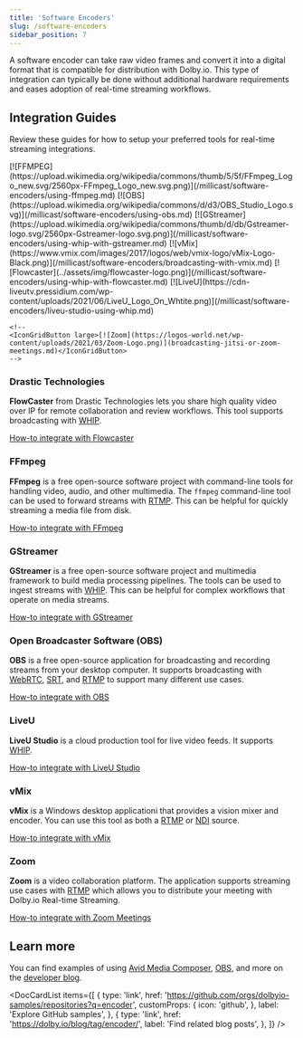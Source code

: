 ```yaml
---
title: 'Software Encoders'
slug: /software-encoders
sidebar_position: 7
---
```



A software encoder can take raw video frames and convert it into a digital format that is compatible for distribution with Dolby.io. This type of integration can typically be done without additional hardware requirements and eases adoption of real-time streaming workflows.

## Integration Guides

Review these guides for how to setup your preferred tools for real-time streaming integrations.


<!-- prettier-ignore-start -->

<IconGrid>
    <IconGridButton large>[![FFMPEG](https://upload.wikimedia.org/wikipedia/commons/thumb/5/5f/FFmpeg_Logo_new.svg/2560px-FFmpeg_Logo_new.svg.png)](/millicast/software-encoders/using-ffmpeg.md)</IconGridButton>
    <IconGridButton large>[![OBS](https://upload.wikimedia.org/wikipedia/commons/d/d3/OBS_Studio_Logo.svg)](/millicast/software-encoders/using-obs.md)</IconGridButton>
    <IconGridButton large>[![GStreamer](https://upload.wikimedia.org/wikipedia/commons/thumb/d/db/Gstreamer-logo.svg/2560px-Gstreamer-logo.svg.png)](/millicast/software-encoders/using-whip-with-gstreamer.md)</IconGridButton>
    <IconGridButton large>[![vMix](https://www.vmix.com/images/2017/logos/web/vmix-logo/vMix-Logo-Black.png)](/millicast/software-encoders/broadcasting-with-vmix.md)</IconGridButton>
    <IconGridButton large>[![Flowcaster](../assets/img/flowcaster-logo.png)](/millicast/software-encoders/using-whip-with-flowcaster.md)</IconGridButton>
    <IconGridButton large>[![LiveU](https://cdn-liveutv.pressidium.com/wp-content/uploads/2021/06/LiveU_Logo_On_Whtite.png)](/millicast/software-encoders/liveu-studio-using-whip.md)</IconGridButton>

    <!--
    <IconGridButton large>[![Zoom](https://logos-world.net/wp-content/uploads/2021/03/Zoom-Logo.png)](broadcasting-jitsi-or-zoom-meetings.md)</IconGridButton>
    -->

</IconGrid>
<!-- prettier-ignore-end -->

### Drastic Technologies

**FlowCaster** from Drastic Technologies lets you share high quality video over IP for remote collaboration and review workflows. This tool supports broadcasting with [WHIP](/millicast/broadcast/webrtc-whip.mdx).

[How-to integrate with Flowcaster](/millicast/software-encoders/using-whip-with-flowcaster.md)

### FFmpeg

**FFmpeg** is a free open-source software project with command-line tools for handling video, audio, and other multimedia. The `ffmpeg` command-line tool can be used to forward streams with [RTMP](/millicast/broadcast/using-rtmp-and-rtmps.mdx). This can be helpful for quickly streaming a media file from disk.

[How-to integrate with FFmpeg](/millicast/software-encoders/using-ffmpeg.md)

### GStreamer

**GStreamer** is a free open-source software project and multimedia framework to build media processing pipelines. The tools can be used to ingest streams with [WHIP](/millicast/broadcast/webrtc-whip.mdx). This can be helpful for complex workflows that operate on media streams.

[How-to integrate with GStreamer](/millicast/software-encoders/using-whip-with-gstreamer.md)

### Open Broadcaster Software (OBS)

**OBS** is a free open-source application for broadcasting and recording streams from your desktop computer. It supports broadcasting with [WebRTC](/millicast/broadcast/webrtc-whip.mdx), [SRT](/millicast/broadcast/using-srt.mdx), and [RTMP](/millicast/broadcast/using-rtmp-and-rtmps.mdx) to support many different use cases.

[How-to integrate with OBS](/millicast/software-encoders/using-obs.md)

### LiveU

**LiveU Studio** is a cloud production tool for live video feeds. It supports [WHIP](/millicast/broadcast/webrtc-whip.mdx).

[How-to integrate with LiveU Studio](/millicast/software-encoders/liveu-studio-using-whip.md)

### vMix

**vMix** is a Windows desktop applicationi that provides a vision mixer and encoder. You can use this tool as both a [RTMP](/millicast/broadcast/using-rtmp-and-rtmps.mdx) or [NDI](/millicast/broadcast/using-ndi.md) source.

[How-to integrate with vMix](/millicast/software-encoders/broadcasting-with-vmix.md)

### Zoom

**Zoom** is a video collaboration platform. The application supports streaming use cases with [RTMP](/millicast/broadcast/using-rtmp-and-rtmps.mdx) which allows you to distribute your meeting with Dolby.io Real-time Streaming.

[How-to integrate with Zoom Meetings](/millicast/software-encoders/broadcasting-jitsi-or-zoom-meetings.md)

## Learn more

You can find examples of using [Avid Media Composer](https://dolby.io/blog/collaborative-post-production-with-avid-media-composer/), [OBS](https://dolby.io/blog/using-webrtc-in-obs-for-remote-live-production/), and more on the [developer blog](https://dolby.io/blog/tag/encoder/).

<DocCardList
  items={[
    {
      type: 'link',
      href: 'https://github.com/orgs/dolbyio-samples/repositories?q=encoder',
      customProps: {
        icon: 'github',
      },
      label: 'Explore GitHub samples',
    },
    {
      type: 'link',
      href: 'https://dolby.io/blog/tag/encoder/',
      label: 'Find related blog posts',
    },
  ]}
/>
